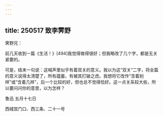 ```yaml
---
---
---
```

title: 250517 致李霁野
---




霁野兄：

前几天收到一篇《生活！》[494]我觉得做得很好；但我略改了几个字，都是无关紧要的。

可是，结末一句说：这喊声里似乎有着双关的意义。我以为这“双关”二字，将全篇的意义说得太清楚了，所有蕴蓄，有被其打破之虑。我想将它改作“含着别样”或“含着几样”，后一个比较的好，但也总不觉得恰好。这一点关系较大些，所以要问问你的意思，以为怎样？

鲁迅 五月十七日

西城宫门口、西三条、二十一号